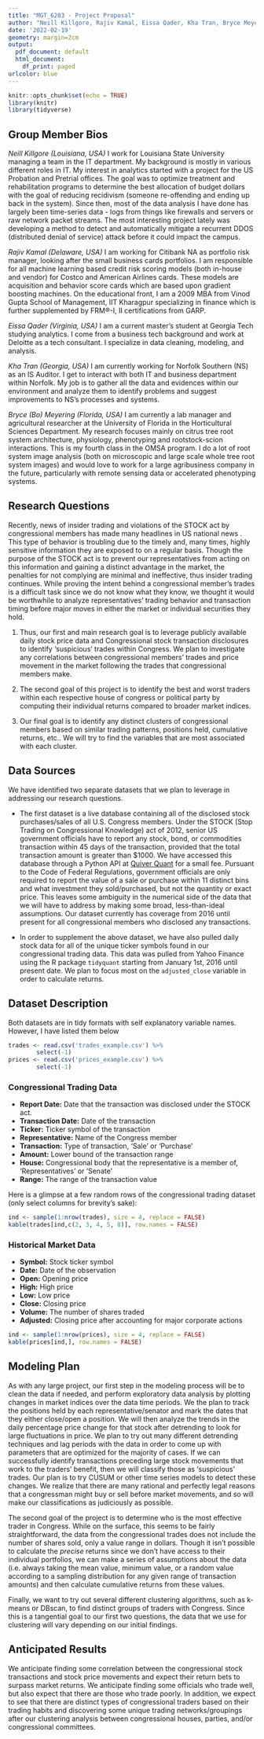```yaml
---
title: "MGT_6203 - Project Proposal"
author: "Neill Killgore, Rajiv Kamal, Eissa Qader, Kha Tran, Bryce Meyering"
date: '2022-02-19'
geometry: margin=2cm
output:
  pdf_document: default
  html_document:
    df_print: paged
urlcolor: blue
---
```


```r
knitr::opts_chunk$set(echo = TRUE)
library(knitr)
library(tidyverse)
```

## Group Member Bios

*Neill Killgore (Louisiana, USA)*
I work for Louisiana State University managing a team in the IT department. My background is mostly in various different roles in IT. My interest in analytics started with a project for the US Probation and Pretrial offices. The goal was to optimize treatment and rehabilitation programs to determine the best allocation of budget dollars with the goal of reducing recidivism (someone re-offending and ending up back in the system). Since then, most of the data analysis I have done has largely been time-series data - logs from things like firewalls and servers or raw network packet streams. The most interesting project lately was developing a method to detect and automatically mitigate a recurrent DDOS (distributed denial of service) attack before it could impact the campus.

*Rajiv Kamal (Delaware, USA)*
I am working for Citibank NA as portfolio risk manager, looking after the small business cards portfolios. I am responsible for all machine learning based credit risk scoring models (both in-house and vendor) for Costco and American Airlines cards. These models are acquisition and behavior score cards which are based upon gradient boosting machines. On the educational front, I am a 2009 MBA from Vinod Gupta School of Management, IIT Kharagpur specializing in finance which is further supplemented by FRM®-I, II certifications from GARP.

*Eissa Qader (Virginia, USA)*
I am a current master's student at Georgia Tech studying analytics. I come from a business tech background and work at Deloitte as a tech consultant. I specialize in data cleaning, modeling, and analysis.


*Kha Tran (Georgia, USA)*
I am currently working for Norfolk Southern (NS) as an IS Auditor. I get to interact with both IT and business department within Norfolk. My job is to gather all the data and evidences within our environment and analyze them to identify problems and suggest improvements to NS's processes and systems. 


*Bryce (Bo) Meyering (Florida, USA)*
I am currently a lab manager and agricultural researcher at the University of Florida in the Horticultural Sciences Department. My research focuses mainly on citrus tree root system architecture, physiology, phenotyping and rootstock-scion interactions. This is my fourth class in the OMSA program. I do a lot of root system image analysis (both on microscopic and large scale whole tree root system images) and would love to work for a large agribusiness company in the future, particularly with remote sensing data or accelerated phenotyping systems.

## Research Questions
  Recently, news of insider trading and violations of the STOCK act by congressional members has made many headlines in US national news \footnote{see (https://www.theatlantic.com/politics/archive/2022/01/congress-stock-trading-ban/621402/) for more reading}. This type of behavior is troubling due to the timely and, many times, highly sensitive information they are exposed to on a regular basis. Though the purpose of the STOCK act is to prevent our representatives from acting on this information and gaining a distinct advantage in the market, the penalties for not complying are minimal and ineffective, thus insider trading continues. While proving the intent behind a congressional member's trades is a difficult task since we do not know what they know, we thought it would be worthwhile to analyze representatives' trading behavior and transaction timing before major moves in either the market or individual securities they hold. 
  
1. Thus, our first and main research goal is to leverage publicly available daily stock price data and Congressional stock transaction disclosures to identify 'suspicious' trades within Congress. We plan to investigate any correlations between congressional members' trades and price movement in the market following the trades that congressional members make. 

2. The second goal of this project is to identify the best and worst traders within each respective house of congress or political party by computing their individual returns compared to broader market indices. 

3. Our final goal is to identify any distinct clusters of congressional members based on similar trading patterns, positions held, cumulative returns, etc.. We will try to find the variables that are most associated with each cluster.

## Data Sources
We have identified two separate datasets that we plan to leverage in addressing our research questions. 

* The first dataset is a live database containing all of the disclosed stock purchases/sales of all U.S. Congress members. Under the STOCK (Stop Trading on Congressional Knowledge) act of 2012, senior US government officials have to report any stock, bond, or commodities transaction within 45 days of the transaction, provided that the total transaction amount is greater than \$1000. We have accessed this database through a Python API at [Quiver Quant](https://api.quiverquant.com/) for a small fee. Pursuant to the Code of Federal Regulations, government officials are only required to report the value of a sale or purchase within 11 distinct bins and what investment they sold/purchased, but not the quantity or exact price. This leaves some ambiguity in the numerical side of the data that we will have to address by making some broad, less-than-ideal assumptions. Our dataset currently has coverage from 2016 until present for all congressional members who disclosed any transactions.

* In order to supplement the above dataset, we have also pulled daily stock data for all of the unique ticker symbols found in our congressional trading data. This data was pulled from Yahoo Finance using the R package `tidyquant` starting from January 1st, 2016 until present date. We plan to focus most on the `adjusted_close` variable in order to calculate returns.

## Dataset Description
Both datasets are in tidy formats with self explanatory variable names. However, I have listed them below

```r
trades <- read.csv('trades_example.csv') %>% 
        select(-1)
prices <- read.csv('prices_example.csv') %>% 
        select(-1)
```

### Congressional Trading Data
* **Report Date:** Date that the transaction was disclosed under the STOCK act.
* **Transaction Date:** Date of the transaction
* **Ticker:** Ticker symbol of the transaction
* **Representative:** Name of the Congress member
* **Transaction:** Type of transaction, 'Sale' or 'Purchase'
* **Amount:** Lower bound of the transaction range
* **House:** Congressional body that the representative is a member of, 'Representatives' or 'Senate'
* **Range:** The range of the transaction value
 
Here is a glimpse at a few random rows of the congressional trading dataset (only select columns for brevity's sake):
```r
ind <- sample(1:nrow(trades), size = 4, replace = FALSE)
kable(trades[ind,c(2, 3, 4, 5, 8)], row.names = FALSE)
```

### Historical Market Data
* **Symbol:** Stock ticker symbol
* **Date:** Date of the observation
* **Open:** Opening price
* **High:** High price
* **Low:** Low price
* **Close:** Closing price
* **Volume:** The number of shares traded
* **Adjusted:** Closing price after accounting for major corporate actions


```r
ind <- sample(1:nrow(prices), size = 4, replace = FALSE)
kable(prices[ind,], row.names = FALSE)
```

## Modeling Plan
As with any large project, our first step in the modeling process will be to clean the data if needed, and perform exploratory data analysis by plotting changes in market indices over the data time periods. We the plan to track the positions held by each representative/senator and mark the dates that they either close/open a position. We will then analyze the trends in the daily percentage price change for that stock after detrending to look for large fluctuations in price. We plan to try out many different detrending techniques and lag periods with the data in order to come up with parameters that are optimized for the majority of cases. If we can successfully identify transactions preceding large stock movements that work to the traders' benefit, then we will classify those as 'suspicious' trades. Our plan is to try CUSUM or other time series models to detect these changes. We realize that there are many rational and perfectly legal reasons that a congressman might buy or sell before market movements, and so will make our classifications as judiciously as possible. 

The second goal of the project is to determine who is the most effective trader in Congress. While on the surface, this seems to be fairly straightforward, the data from the congressional trades does not include the number of shares sold, only a value range in dollars. Though it isn't possible to calculate the *precise* returns since we don't have access to their individual portfolios, we can make a series of assumptions about the data (i.e. always taking the mean value, minimum value, or a random value according to a sampling distribution for any given range of transaction amounts) and then calculate cumulative returns from these values.

Finally, we want to try out several different clustering algorithms, such as k-means or DBscan, to find distinct groups of traders with Congress. Since this is a tangential goal to our first two questions, the data that we use for clustering will vary depending on our initial findings. 

## Anticipated Results
We anticipate finding some correlation between the congressional stock transactions and stock price movements and expect their return bets to surpass market returns. We anticipate finding some officials who trade well, but also expect that there are those who trade poorly. In addition, we expect to see that there are distinct types of congressional traders based on their trading habits and discovering some unique trading networks/groupings after our clustering analysis between congressional houses, parties, and/or congressional committees. 

